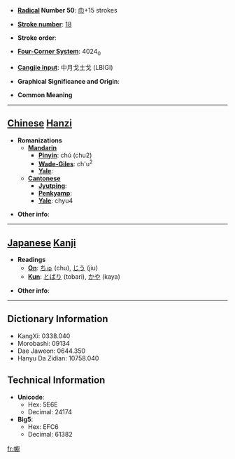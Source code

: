* '''[[Wiktionary:Chinese radical index| Radical]] Number 50''': [[Wiktionary:Chinese radical index 巾|巾]]+15 strokes

* '''[[Wiktionary:Chinese total strokes index|Stroke number]]''': [[Wiktionary:Chinese total strokes index 18|18]]

* '''Stroke order''': 

* '''[[Wiktionary:Chinese four corner index|Four-Corner System]]''': 4024<sub>0</sub>

* '''[[Wiktionary:Chinese Cangjie index|Cangjie input]]''': 中月戈土戈 (LBIGI)

* '''Graphical Significance and Origin''': 

* '''Common Meaning'''

----

== [[Chinese]] [[Hanzi]] ==

* '''Romanizations'''
** '''[[Mandarin]]'''
*** '''[[Pinyin]]''': chú (chu2)
*** '''[[Wade-Giles]]''': ch'u<sup>2</sup>
*** '''[[Yale]]''': 
** '''[[Cantonese]]'''
*** '''[[Jyutping]]''':
*** '''[[Penkyamp]]''': 
*** '''[[Yale]]''': chyu4

* '''Other info''': 

----

== [[Japanese]] [[Kanji]] ==

* '''Readings'''
** '''[[On]]''': [[ちゅ]] (chu), [[じう]] (jiu)
** '''[[Kun]]''': [[とばり]] (tobari), [[かや]] (kaya)

* '''Other info''':  

----

== Dictionary Information ==

* KangXi: 0338.040
* Morobashi: 09134
* Dae Jaweon: 0644.350
* Hanyu Da Zidian: 10758.040

== Technical Information ==

* '''Unicode''':
** Hex: 5E6E
** Decimal: 24174
* '''Big5''':
** Hex: EFC6
** Decimal: 61382

[[fr:幮]]